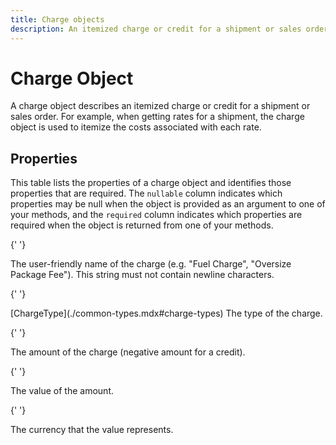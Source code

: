 ```yaml
---
title: Charge objects
description: An itemized charge or credit for a shipment or sales order
---
```


# Charge Object

A charge object describes an itemized charge or credit for a shipment or sales order. For example, when getting rates
for a shipment, the charge object is used to itemize the costs associated with each rate.

## Properties

This table lists the properties of a charge object and identifies those properties that are required. The `nullable`
column indicates which properties may be null when the object is provided as an argument to one of your methods, and the `required`
column indicates which properties are required when the object is returned from one of your methods.

<Reference>

{' '}

<Field name="name" type="string" required={false}>
  <Description>
    The user-friendly name of the charge (e.g. "Fuel Charge", "Oversize Package Fee"). This string must not contain
    newline characters.
  </Description>
</Field>

{' '}

<Field name="type" required={true}>
  <Type>[ChargeType](./common-types.mdx#charge-types)</Type>
  <Description>The type of the charge.</Description>
</Field>

{' '}

<Field name="amount" type="object" required={true}>
  <Description>The amount of the charge (negative amount for a credit).</Description>
</Field>

{' '}

<Field name="amount.value" type="number" required={true}>
  <Description>The value of the amount.</Description>
</Field>

{' '}

<Field name="amount.currency" type="string" required={true}>
  <Description>The currency that the value represents.</Description>
</Field>

</Reference>
